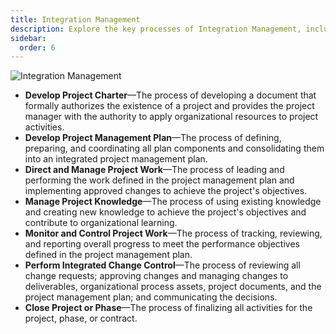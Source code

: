 ```yaml
---
title: Integration Management
description: Explore the key processes of Integration Management, including the development of project charters, management plans, and direct project work, alongside strategies for monitoring, controlling, and closing projects.
sidebar:
  order: 6
---
```



<Image alt="Integration Management" src="/pm/knowledge-areas/integration-management/integration-steps.png" />

* **Develop Project Charter**—The process of developing a document that formally authorizes the existence of a project and provides the project
manager with the authority to apply organizational resources to project activities.
* **Develop Project Management Plan**—The process of defining, preparing, and coordinating all plan components and consolidating them into an
integrated project management plan.
* **Direct and Manage Project Work**—The process of leading and performing the work defined in the project management plan and implementing
approved changes to achieve the project's objectives.
* **Manage Project Knowledge**—The process of using existing knowledge and creating new knowledge to achieve the project's objectives and
contribute to organizational learning.
* **Monitor and Control Project Work**—The process of tracking, reviewing, and reporting overall progress to meet the performance objectives
defined in the project management plan.
* **Perform Integrated Change Control**—The process of reviewing all change requests; approving changes and managing changes to
deliverables, organizational process assets, project documents, and the project management plan; and communicating the decisions.
* **Close Project or Phase**—The process of finalizing all activities for the project, phase, or contract.